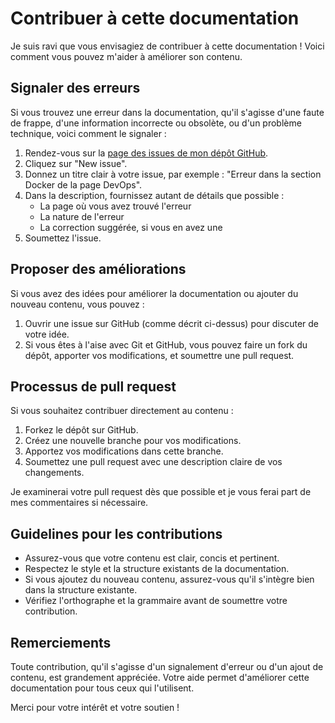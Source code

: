 # Contribuer à cette documentation

Je suis ravi que vous envisagiez de contribuer à cette documentation ! Voici comment vous pouvez m'aider à améliorer son contenu.

## Signaler des erreurs

Si vous trouvez une erreur dans la documentation, qu'il s'agisse d'une faute de frappe, d'une information incorrecte ou obsolète, ou d'un problème technique, voici comment le signaler :

1. Rendez-vous sur la [page des issues de mon dépôt GitHub](https://github.com/Luthernmr/luther-website/issues).
2. Cliquez sur "New issue".
3. Donnez un titre clair à votre issue, par exemple : "Erreur dans la section Docker de la page DevOps".
4. Dans la description, fournissez autant de détails que possible :
   - La page où vous avez trouvé l'erreur
   - La nature de l'erreur
   - La correction suggérée, si vous en avez une
5. Soumettez l'issue.

## Proposer des améliorations

Si vous avez des idées pour améliorer la documentation ou ajouter du nouveau contenu, vous pouvez :

1. Ouvrir une issue sur GitHub (comme décrit ci-dessus) pour discuter de votre idée.
2. Si vous êtes à l'aise avec Git et GitHub, vous pouvez faire un fork du dépôt, apporter vos modifications, et soumettre une pull request.

## Processus de pull request

Si vous souhaitez contribuer directement au contenu :

1. Forkez le dépôt sur GitHub.
2. Créez une nouvelle branche pour vos modifications.
3. Apportez vos modifications dans cette branche.
4. Soumettez une pull request avec une description claire de vos changements.

Je examinerai votre pull request dès que possible et je vous ferai part de mes commentaires si nécessaire.

## Guidelines pour les contributions

- Assurez-vous que votre contenu est clair, concis et pertinent.
- Respectez le style et la structure existants de la documentation.
- Si vous ajoutez du nouveau contenu, assurez-vous qu'il s'intègre bien dans la structure existante.
- Vérifiez l'orthographe et la grammaire avant de soumettre votre contribution.

## Remerciements

Toute contribution, qu'il s'agisse d'un signalement d'erreur ou d'un ajout de contenu, est grandement appréciée. Votre aide permet d'améliorer cette documentation pour tous ceux qui l'utilisent.

Merci pour votre intérêt et votre soutien !